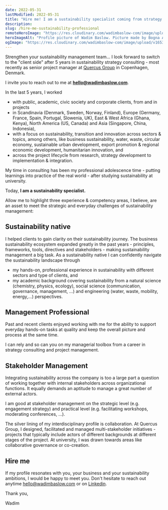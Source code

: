```yaml
---
date: 2022-05-31
lastModified: 2022-05-31
title: "Hire me! I am a sustainability specialist coming from strategy consulting"
description:
slug: /hire-me-sustainability-professional
remoteHeroImage: "https://res.cloudinary.com/wadimbaslow-com/image/upload/v1653910872/hire-me_vi20m1.jpg"
heroImageAlt: "Profile picture of Wadim Baslow. Picture made by Bogna Anna Gebalska."
ogImage: "https://res.cloudinary.com/wadimbaslow-com/image/upload/v1653910026/hire-me_ayz7vd.jpg"
---
```


Strengthen your sustainability management team... I look forward to switch to the "client side" after 5 years in sustainability strategy consulting - most recently as senior project manager at [Quercus Group](https://quercus-group.com/) in Copenhagen, Denmark.

I invite you to reach out to me at **hello@wadimbaslow.com**.

In the last 5 years, I worked

- with public, academic, civic society and corporate clients, from and in projects
- in Scandinavia (Denmark, Sweden, Norway, Finland), Europe (Germany, France, Spain, Portugal, Slowenia, UK), East & West Africa (Ghana, Kenya), North America (US, Canada) and Asia (Singapore, China, Indonesia),
- with a focus on sustainability, transition and innovation across sectors & topics, among others, like business sustainability, water, waste, circular economy, sustainable urban development, export promotion & regional economic development, humanitarian innovation, and
- across the project lifecycle from research, strategy development to implementation & integration.

My time in consulting has been my professional adolescence time - putting learnings into practice of the real world - after studying sustainability at university.

Today, **I am a sustainability specialist.**

Allow me to highlight three experience & competency areas, I believe, are an asset to meet the strategic and everyday challenges of sustainability management:

## Sustainability native

I helped clients to gain clarity on their sustainability journey. The business sustainability ecosystem expanded greatly in the past years - principles, frameworks, tools, directives and stakeholders - making sustainability management a big task. As a sustainability native I can confidently navigate the sustainability landscape through

- my hands-on, professional experience in sustainability with different sectors and type of clients, and
- my academic background covering sustainability from a natural science (chemistry, physics, ecology), social science (communication, governance, management, …) and engineering (water, waste, mobility, energy,…) perspectives.

## Management Professional

Past and recent clients enjoyed working with me for the ability to support everyday hands-on tasks at quality and keep the overall picture and process at the same time.

I can rely and so can you on my managerial toolbox from a career in strategy consulting and project management.

## Stakeholder Management

Integrating sustainability across the company is too a large part a question of working together with internal stakeholders across organizational functions. It equally demands an aptitude to manage a great number of external actors.

I am good at stakeholder management on the strategic level (e.g. engagement strategy) and practical level (e.g. facilitating workshops, moderating conferences, ...).

The silver lining of my interdisciplinary profile is collaboration. At Quercus Group, I designed, facilitated and managed multi-stakeholder initiatives - projects that typically include actors of different backgrounds at different stages of the project. At university, I was drawn towards areas like collaborative governance or co-creation.

## Hire me

If my profile resonates with you, your business and your sustainability ambitions, I would be happy to meet you. Don't hesitate to reach out anytime hello@wadimbaslow.com or on [Linkedin](https://www.linkedin.com/in/wbaslow/).

Thank you,

Wadim
